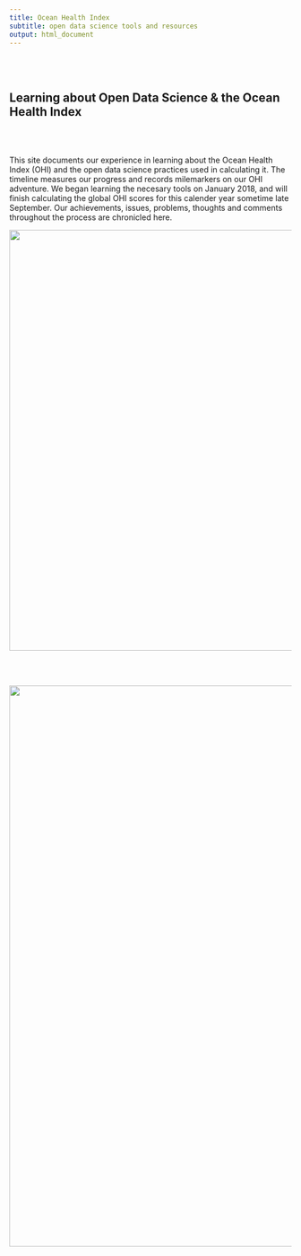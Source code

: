 ```yaml
---
title: Ocean Health Index
subtitle: open data science tools and resources
output: html_document
---
```

<br>
<br>

## Learning about Open Data Science & the Ocean Health Index

<br>
<br>

This site documents our experience in learning about the Ocean Health Index (OHI) and the open data science practices used in calculating it. The timeline measures our progress and records milemarkers on our OHI adventure. We began learning the necesary tools on January 2018, and will finish calculating the global OHI scores for this calender year sometime late September. Our achievements, issues, problems, thoughts and comments throughout the process are chronicled here.

<center><img src="images/timeline.jpg" width="750px"></center>  

<br>
<br>

<center><img src="images/deep-sea-fishes.jpg" width="1000px"></center>  
